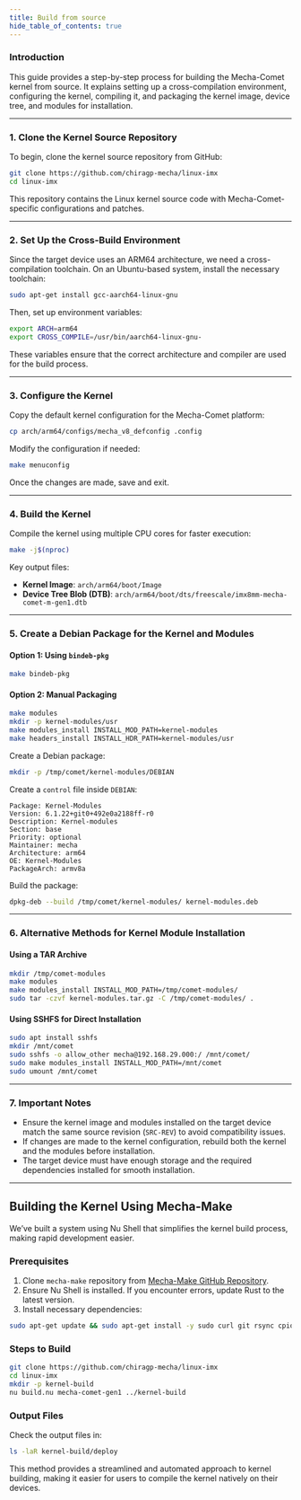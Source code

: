 ```yaml
---
title: Build from source
hide_table_of_contents: true
---
```


### Introduction

This guide provides a step-by-step process for building the Mecha-Comet kernel from source. It explains setting up a cross-compilation environment, configuring the kernel, compiling it, and packaging the kernel image, device tree, and modules for installation.

---

### 1. Clone the Kernel Source Repository

To begin, clone the kernel source repository from GitHub:

```bash
git clone https://github.com/chiragp-mecha/linux-imx
cd linux-imx
```

This repository contains the Linux kernel source code with Mecha-Comet-specific configurations and patches.

---

### 2. Set Up the Cross-Build Environment

Since the target device uses an ARM64 architecture, we need a cross-compilation toolchain. On an Ubuntu-based system, install the necessary toolchain:

```bash
sudo apt-get install gcc-aarch64-linux-gnu
```

Then, set up environment variables:

```bash
export ARCH=arm64
export CROSS_COMPILE=/usr/bin/aarch64-linux-gnu-
```

These variables ensure that the correct architecture and compiler are used for the build process.

---

### 3. Configure the Kernel

Copy the default kernel configuration for the Mecha-Comet platform:

```bash
cp arch/arm64/configs/mecha_v8_defconfig .config
```

Modify the configuration if needed:

```bash
make menuconfig
```

Once the changes are made, save and exit.

---

### 4. Build the Kernel

Compile the kernel using multiple CPU cores for faster execution:

```bash
make -j$(nproc)
```

Key output files:

- **Kernel Image**: `arch/arm64/boot/Image`
- **Device Tree Blob (DTB)**: `arch/arm64/boot/dts/freescale/imx8mm-mecha-comet-m-gen1.dtb`

---

### 5. Create a Debian Package for the Kernel and Modules

#### Option 1: Using `bindeb-pkg`

```bash
make bindeb-pkg
```

#### Option 2: Manual Packaging

```bash
make modules
mkdir -p kernel-modules/usr
make modules_install INSTALL_MOD_PATH=kernel-modules
make headers_install INSTALL_HDR_PATH=kernel-modules/usr
```

Create a Debian package:

```bash
mkdir -p /tmp/comet/kernel-modules/DEBIAN
```

Create a `control` file inside `DEBIAN`:

```
Package: Kernel-Modules
Version: 6.1.22+git0+492e0a2188ff-r0
Description: Kernel-modules
Section: base
Priority: optional
Maintainer: mecha
Architecture: arm64
OE: Kernel-Modules
PackageArch: armv8a
```

Build the package:

```bash
dpkg-deb --build /tmp/comet/kernel-modules/ kernel-modules.deb
```

---

### 6. Alternative Methods for Kernel Module Installation

#### Using a TAR Archive

```bash
mkdir /tmp/comet-modules
make modules
make modules_install INSTALL_MOD_PATH=/tmp/comet-modules/
sudo tar -czvf kernel-modules.tar.gz -C /tmp/comet-modules/ .
```

#### Using SSHFS for Direct Installation

```bash
sudo apt install sshfs
mkdir /mnt/comet
sudo sshfs -o allow_other mecha@192.168.29.000:/ /mnt/comet/
sudo make modules_install INSTALL_MOD_PATH=/mnt/comet
sudo umount /mnt/comet
```

---

### 7. Important Notes

- Ensure the kernel image and modules installed on the target device match the same source revision (`SRC-REV`) to avoid compatibility issues.
- If changes are made to the kernel configuration, rebuild both the kernel and the modules before installation.
- The target device must have enough storage and the required dependencies installed for smooth installation.

---

## Building the Kernel Using Mecha-Make

We’ve built a system using Nu Shell that simplifies the kernel build process, making rapid development easier.

### Prerequisites

1. Clone `mecha-make` repository from [Mecha-Make GitHub Repository](https://github.com/mecha-org/mecha-make).
2. Ensure Nu Shell is installed. If you encounter errors, update Rust to the latest version.
3. Install necessary dependencies:

```bash
sudo apt-get update && sudo apt-get install -y sudo curl git rsync cpio
```

### Steps to Build

```bash
git clone https://github.com/chiragp-mecha/linux-imx
cd linux-imx
mkdir -p kernel-build
nu build.nu mecha-comet-gen1 ../kernel-build
```

### Output Files

Check the output files in:

```bash
ls -laR kernel-build/deploy
```

This method provides a streamlined and automated approach to kernel building, making it easier for users to compile the kernel natively on their devices.
